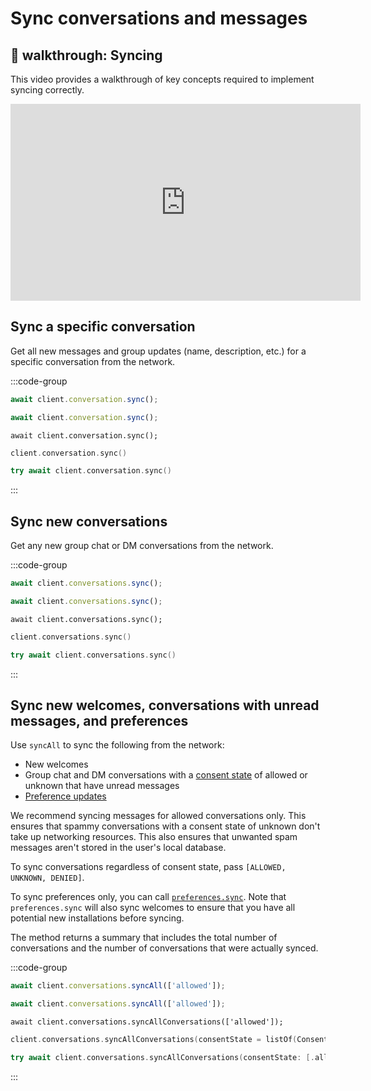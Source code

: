 # Sync conversations and messages

## 🎥 walkthrough: Syncing

This video provides a walkthrough of key concepts required to implement syncing correctly.

<iframe
  width="560"
  height="315"
  src="https://www.youtube.com/embed/jl7P0onApxw?si=YNafIHebx9Kxycos"
  title="YouTube video player"
  frameBorder="0"
  allow="accelerometer; autoplay; clipboard-write; encrypted-media; gyroscope; picture-in-picture; web-share"
  referrerPolicy="strict-origin-when-cross-origin"
  allowFullScreen
></iframe>

## Sync a specific conversation

Get all new messages and group updates (name, description, etc.) for a specific conversation from the network.

:::code-group

```js [Browser]
await client.conversation.sync();
```

```js [Node]
await client.conversation.sync();
```

```tsx [React Native]
await client.conversation.sync();
```

```kotlin [Kotlin]
client.conversation.sync()
```

```swift [Swift]
try await client.conversation.sync()
```

:::

## Sync new conversations

Get any new group chat or DM conversations from the network.

:::code-group

```js [Browser]
await client.conversations.sync();
```

```js [Node]
await client.conversations.sync();
```

```tsx [React Native]
await client.conversations.sync();
```

```kotlin [Kotlin]
client.conversations.sync()
```

```swift [Swift]
try await client.conversations.sync()
```

:::

## Sync new welcomes, conversations with unread messages, and preferences

Use `syncAll` to sync the following from the network:

- New welcomes
- Group chat and DM conversations with a [consent state](/chat-apps/user-consent/user-consent#how-user-consent-preferences-are-set) of allowed or unknown that have unread messages
- [Preference updates](/chat-apps/list-stream-sync/sync-preferences)

We recommend syncing messages for allowed conversations only. This ensures that spammy conversations with a consent state of unknown don't take up networking resources. This also ensures that unwanted spam messages aren't stored in the user's local database.

To sync conversations regardless of consent state, pass `[ALLOWED, UNKNOWN, DENIED]`.

To sync preferences only, you can call [`preferences.sync`](/chat-apps/list-stream-sync/sync-preferences). Note that `preferences.sync` will also sync welcomes to ensure that you have all potential new installations before syncing.

The method returns a summary that includes the total number of conversations and the number of conversations that were actually synced.

:::code-group

```js [Browser]
await client.conversations.syncAll(['allowed']);
```

```js [Node]
await client.conversations.syncAll(['allowed']);
```

```tsx [React Native]
await client.conversations.syncAllConversations(['allowed']);
```

```kotlin [Kotlin]
client.conversations.syncAllConversations(consentState = listOf(ConsentState.ALLOWED))
```

```swift [Swift]
try await client.conversations.syncAllConversations(consentState: [.allowed])
```

:::
